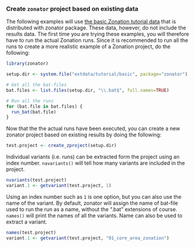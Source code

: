 <!--
%\VignetteEngine{knitr::knitr}
%\VignetteIndexEntry{Create zonator project based on existing data}
-->

### Create `zonator` project based on existing data

The following examples will use 
[the basic Zonation tutorial data](https://github.com/cbig/zonation-tutorial/tree/master/basic)
that is distributed with zonator package. These data, however, do not include 
the results data. The first time you are trying these examples, you will 
therefore have to run the actual Zonation runs. Since it is recommended to run 
all the runs to create a more realistic example of a Zonation project, do the 
following:

```r
library(zonator)

setup.dir <- system.file("extdata/tutorial/basic", package="zonator")

# Get all the bat-files
bat.files <- list.files(setup.dir, "\\.bat$", full.names=TRUE)

# Run all the runs
for (bat.file in bat.files) {
  run_bat(bat.file)
}

```

Now that the the actual runs have been executed, you can create a new zonator 
project based on existing results by doing the following:

```r
test.project <- create_zproject(setup.dir)
```

Individual variants (i.e. runs) can be extracted form the project using an 
index number. `navariants()` will tell how many variants are included in the 
project.

```r
nvariants(test.project)
variant.1 <- getvariant(test.project, 1)
```

Using an index number such as `1` is one option, but you can also use the name
of the variant. By default, zonator will assign the name of bat-file used to run
the run as a name, without the ".bat" extensions of course. `names()` will print 
the names of all the variants. Name can also be used to extract a variant.

```r
names(test.project)
variant.1 <- getvariant(test.project, "01_core_area_zonation")
```